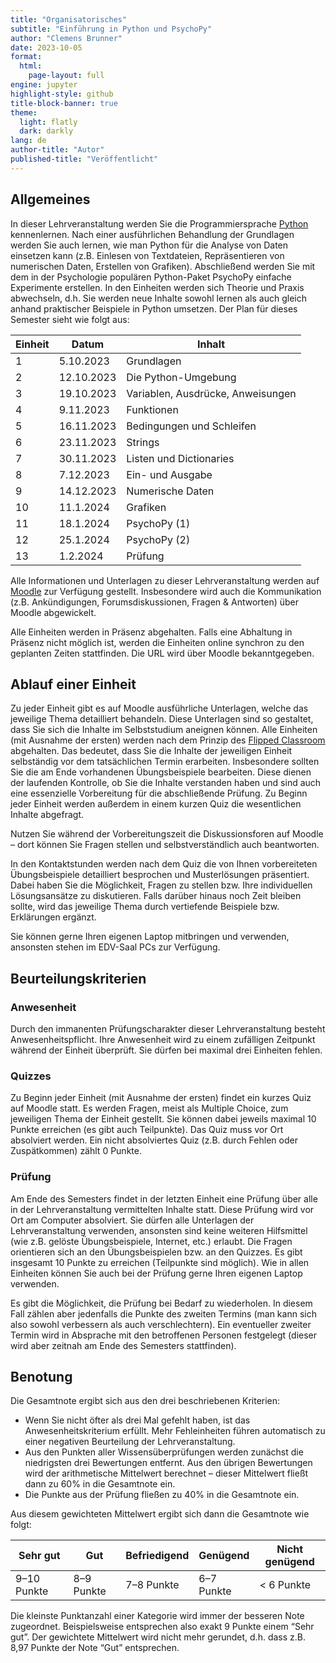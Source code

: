 ```yaml
---
title: "Organisatorisches"
subtitle: "Einführung in Python und PsychoPy"
author: "Clemens Brunner"
date: 2023-10-05
format:
  html:
    page-layout: full
engine: jupyter
highlight-style: github
title-block-banner: true
theme:
  light: flatly
  dark: darkly
lang: de
author-title: "Autor"
published-title: "Veröffentlicht"
---
```


## Allgemeines

In dieser Lehrveranstaltung werden Sie die Programmiersprache [Python](https://www.python.org/) kennenlernen. Nach einer ausführlichen Behandlung der Grundlagen werden Sie auch lernen, wie man Python für die Analyse von Daten einsetzen kann (z.B. Einlesen von Textdateien, Repräsentieren von numerischen Daten, Erstellen von Grafiken). Abschließend werden Sie mit dem in der Psychologie populären Python-Paket PsychoPy einfache Experimente erstellen. In den Einheiten werden sich Theorie und Praxis abwechseln, d.h. Sie werden neue Inhalte sowohl lernen als auch gleich anhand praktischer Beispiele in Python umsetzen. Der Plan für dieses Semester sieht wie folgt aus:

| Einheit | Datum      | Inhalt                            |
|---------|------------|-----------------------------------|
| 1       |  5.10.2023 | Grundlagen                        |
| 2       | 12.10.2023 | Die Python-Umgebung               |
| 3       | 19.10.2023 | Variablen, Ausdrücke, Anweisungen |
| 4       |  9.11.2023 | Funktionen                        |
| 5       | 16.11.2023 | Bedingungen und Schleifen         |
| 6       | 23.11.2023 | Strings                           |
| 7       | 30.11.2023 | Listen und Dictionaries           |
| 8       |  7.12.2023 | Ein- und Ausgabe                  |
| 9       | 14.12.2023 | Numerische Daten                  |
| 10      |  11.1.2024 | Grafiken                          |
| 11      |  18.1.2024 | PsychoPy (1)                      |
| 12      |  25.1.2024 | PsychoPy (2)                      |
| 13      |   1.2.2024 | Prüfung                           |

Alle Informationen und Unterlagen zu dieser Lehrveranstaltung werden auf [Moodle](https://moodle.uni-graz.at/login/index.php) zur Verfügung gestellt. Insbesondere wird auch die Kommunikation (z.B. Ankündigungen, Forumsdiskussionen, Fragen & Antworten) über Moodle abgewickelt.

Alle Einheiten werden in Präsenz abgehalten. Falls eine Abhaltung in Präsenz nicht möglich ist, werden die Einheiten online synchron zu den geplanten Zeiten stattfinden. Die URL wird über Moodle bekanntgegeben.


## Ablauf einer Einheit

Zu jeder Einheit gibt es auf Moodle ausführliche Unterlagen, welche das jeweilige Thema detailliert behandeln. Diese Unterlagen sind so gestaltet, dass Sie sich die Inhalte im Selbststudium aneignen können. Alle Einheiten (mit Ausnahme der ersten) werden nach dem Prinzip des [Flipped Classroom](https://de.wikipedia.org/wiki/Umgedrehter_Unterricht) abgehalten. Das bedeutet, dass Sie die Inhalte der jeweiligen Einheit selbständig vor dem tatsächlichen Termin erarbeiten. Insbesondere sollten Sie die am Ende vorhandenen Übungsbeispiele bearbeiten. Diese dienen der laufenden Kontrolle, ob Sie die Inhalte verstanden haben und sind auch eine essenzielle Vorbereitung für die abschließende Prüfung. Zu Beginn jeder Einheit werden außerdem in einem kurzen Quiz die wesentlichen Inhalte abgefragt.

Nutzen Sie während der Vorbereitungszeit die Diskussionsforen auf Moodle – dort können Sie Fragen stellen und selbstverständlich auch beantworten.

In den Kontaktstunden werden nach dem Quiz die von Ihnen vorbereiteten Übungsbeispiele detailliert besprochen und Musterlösungen präsentiert. Dabei haben Sie die Möglichkeit, Fragen zu stellen bzw. Ihre individuellen Lösungsansätze zu diskutieren. Falls darüber hinaus noch Zeit bleiben sollte, wird das jeweilige Thema durch vertiefende Beispiele bzw. Erklärungen ergänzt.

Sie können gerne Ihren eigenen Laptop mitbringen und verwenden, ansonsten stehen im EDV-Saal PCs zur Verfügung.


## Beurteilungskriterien

### Anwesenheit

Durch den immanenten Prüfungscharakter dieser Lehrveranstaltung besteht Anwesenheitspflicht. Ihre Anwesenheit wird zu einem zufälligen Zeitpunkt während der Einheit überprüft. Sie dürfen bei maximal drei Einheiten fehlen.


### Quizzes

Zu Beginn jeder Einheit (mit Ausnahme der ersten) findet ein kurzes Quiz auf Moodle statt. Es werden Fragen, meist als Multiple Choice, zum jeweiligen Thema der Einheit gestellt. Sie können dabei jeweils maximal 10 Punkte erreichen (es gibt auch Teilpunkte). Das Quiz muss vor Ort absolviert werden. Ein nicht absolviertes Quiz (z.B. durch Fehlen oder Zuspätkommen) zählt 0 Punkte.


### Prüfung

Am Ende des Semesters findet in der letzten Einheit eine Prüfung über alle in der Lehrveranstaltung vermittelten Inhalte statt. Diese Prüfung wird vor Ort am Computer absolviert. Sie dürfen alle Unterlagen der Lehrveranstaltung verwenden, ansonsten sind keine weiteren Hilfsmittel (wie z.B. gelöste Übungsbeispiele, Internet, etc.) erlaubt. Die Fragen orientieren sich an den Übungsbeispielen bzw. an den Quizzes. Es gibt insgesamt 10 Punkte zu erreichen (Teilpunkte sind möglich). Wie in allen Einheiten können Sie auch bei der Prüfung gerne Ihren eigenen Laptop verwenden.

Es gibt die Möglichkeit, die Prüfung bei Bedarf zu wiederholen. In diesem Fall zählen aber jedenfalls die Punkte des zweiten Termins (man kann sich also sowohl verbessern als auch verschlechtern). Ein eventueller zweiter Termin wird in Absprache mit den betroffenen Personen festgelegt (dieser wird aber zeitnah am Ende des Semesters stattfinden).


## Benotung

Die Gesamtnote ergibt sich aus den drei beschriebenen Kriterien:

- Wenn Sie nicht öfter als drei Mal gefehlt haben, ist das Anwesenheitskriterium erfüllt. Mehr Fehleinheiten führen automatisch zu einer negativen Beurteilung der Lehrveranstaltung.
- Aus den Punkten aller Wissensüberprüfungen werden zunächst die niedrigsten drei Bewertungen entfernt. Aus den übrigen Bewertungen wird der arithmetische Mittelwert berechnet – dieser Mittelwert fließt dann zu 60% in die Gesamtnote ein.
- Die Punkte aus der Prüfung fließen zu 40% in die Gesamtnote ein.

Aus diesem gewichteten Mittelwert ergibt sich dann die Gesamtnote wie folgt:

| Sehr gut    | Gut        | Befriedigend | Genügend   | Nicht genügend |
|-------------|------------|--------------|------------|----------------|
| 9–10 Punkte | 8–9 Punkte | 7–8 Punkte   | 6–7 Punkte | \< 6 Punkte    |

Die kleinste Punktanzahl einer Kategorie wird immer der besseren Note zugeordnet. Beispielsweise entsprechen also exakt 9 Punkte einem "Sehr gut". Der gewichtete Mittelwert wird nicht mehr gerundet, d.h. dass z.B. 8,97 Punkte der Note "Gut" entsprechen.
